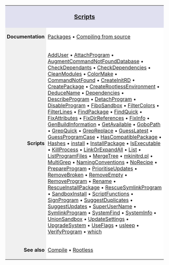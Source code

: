 <br/>
<div align="center">
<table style="background-color: #d0d0d0;">
<tr><td colspan=2 style="background-color: #e0e0f0; text-align:center; font-weight: bold; font-size: larger; padding: 4px;">[[Scripts]]</td></tr>
<tr>
<td style="background-color: #f0f0f0; text-align:right; padding-right: 5px; padding-left: 5px;">'''Documentation'''</td>
<td style="background-color: #ffffff; text-align:left; padding-right: 5px; padding-left: 5px; ">
[[Packages]] • 
[[Compiling from source]]
</td>
</tr>
<tr>
<td style="background-color: #f0f0f0; text-align:right; padding-right: 5px; padding-left: 5px;">'''Scripts'''</td>
<td style="background-color: #ffffff; text-align:left; padding-right: 5px; padding-left: 5px; ">
[[AddUser]] • 
[[AttachProgram]] • 
[[AugmentCommandNotFoundDatabase]] • 
[[CheckDependants]] • 
[[CheckDependencies]] • 
[[CleanModules]] • 
[[ColorMake]] • 
[[CommandNotFound]] • 
[[CreateInitRD]] • 
[[CreatePackage]] • 
[[CreateRootlessEnvironment]] • 
[[DeduceName]] • 
[[Dependencies]] • 
[[DescribeProgram]] • 
[[DetachProgram]] • 
[[DisableProgram]] • 
[[FiboSandbox]] • 
[[FilterColors]] • 
[[FilterLines]] • 
[[FindPackage]] • 
[[FindQuick]] • 
[[FixAttributes]] • 
[[FixDirReferences]] • 
[[FixInfo]] • 
[[GenBuildInformation]] • 
[[GetAvailable]] • 
[[GoboPath]] • 
[[GrepQuick]] • 
[[GrepReplace]] • 
[[GuessLatest]] • 
[[GuessProgramCase]] • 
[[HasCompatiblePackage]] • 
[[Hashes]] • 
[[install]] • 
[[InstallPackage]] • 
[[IsExecutable]] • 
[[KillProcess]] • 
[[LinkOrExpandAll]] • 
[[List]] • 
[[ListProgramFiles]] • 
[[MergeTree]] • 
[[mkinitrd.pl]] • 
[[MultiGrep]] • 
[[NamingConventions]] • 
[[NoRecipe]] • 
[[PrepareProgram]] • 
[[PrioritiseUpdates]] • 
[[RemoveBroken]] • 
[[RemoveEmpty]] • 
[[RemoveProgram]] • 
[[Rename]] • 
[[RescueInstallPackage]] • 
[[RescueSymlinkProgram]] • 
[[SandboxInstall]] • 
[[ScriptFunctions]] • 
[[SignProgram]] • 
[[SuggestDuplicates]] • 
[[SuggestUpdates]] • 
[[SuperUserName]] • 
[[SymlinkProgram]] • 
[[SystemFind]] • 
[[SystemInfo]] • 
[[UnionSandbox]] • 
[[UpdateSettings]] • 
[[UpgradeSystem]] • 
[[UseFlags]] • 
[[usleep]] • 
[[VerifyProgram]] • 
[[which]]

</td>
</tr>
<tr>
<td style="background-color: #f0f0f0; text-align:right; padding-right: 5px; padding-left: 5px;">'''See also'''</td>
<td style="background-color: #ffffff; text-align:left; padding-right: 5px; padding-left: 5px; ">
[[Compile]] • 
[[Rootless]]
</td>
</tr>
</table>
</div>